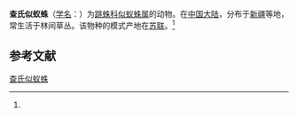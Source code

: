 {{Speciesbox
| name = 查氏似蚁蛛
| status = 
| status_system = 
| image = 
| genus = Synageles
| species = charitonovi
| authority = (Andreeva, 1976)<ref name='id14883'>{{cite web| url =http://www.bioinfo.cn/db05/BjdwSpecies.php?action=view&id=14883| title =查氏似蚁蛛| work =《中国动物物种编目数据库》| publisher =中国科学院微生物研究所| author =中国科学院动物研究所| accessdate =2009-04-28| deadurl =yes| archiveurl =https://web.archive.org/web/20160305085837/http://www.bioinfo.cn/db05/BjdwSpecies.php?action=view&id=14883| archivedate =2016-03-05}}</ref>
}}

'''查氏似蚁蛛'''（[[学名|学名]]：{{lang|la|''Synageles charitonovi''}}）为[[跳蛛科|跳蛛科]][[似蚁蛛属|似蚁蛛属]]的动物。在[[中国大陆|中国大陆]]，分布于[[新疆|新疆]]等地，常生活于林间草丛。该物种的模式产地在[[苏联|苏联]]。<ref name='id14883'/>

== 参考文献 ==
{{reflist}}

{{Wikispecies|Synageles charitonovi}}
{{Taxonbar|from=Q2706892}}

[[Category:似蚁蛛属|查氏似蚁蛛]]


{{蜘蛛小作品}}